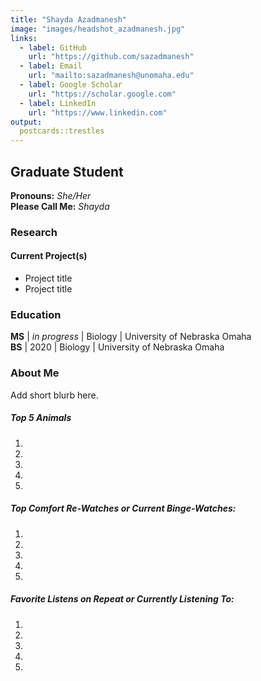 ```yaml
---
title: "Shayda Azadmanesh"
image: "images/headshot_azadmanesh.jpg"
links:
  - label: GitHub
    url: "https://github.com/sazadmanesh"
  - label: Email
    url: "mailto:sazadmanesh@unomaha.edu"
  - label: Google Scholar
    url: "https://scholar.google.com"
  - label: LinkedIn
    url: "https://www.linkedin.com"
output:
  postcards::trestles
---
```

 

## Graduate Student

**Pronouns:** *She/Her*  
**Please Call Me:**  *Shayda*

### Research 

#### Current Project(s)

- Project title
- Project title

### Education

**MS**  | *in progress* | Biology | University of Nebraska Omaha  
**BS**  | 2020 | Biology | University of Nebraska Omaha  

### About Me

Add short blurb here.

##### Top 5 Animals

1.  
2.  
3.  
4.  
5.  

##### Top Comfort Re-Watches or Current Binge-Watches:

1.  
2.  
3.  
4.  
5.  
  
##### Favorite Listens on Repeat or Currently Listening To:

1.  
2.  
3.  
4.  
5.  


